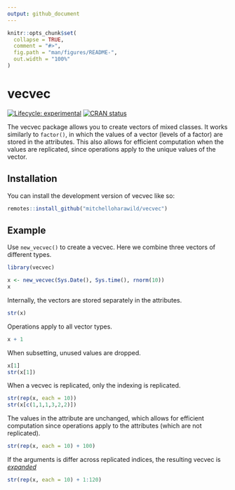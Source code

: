 ```yaml
---
output: github_document
---
```


<!-- README.md is generated from README.Rmd. Please edit that file -->

```r
knitr::opts_chunk$set(
  collapse = TRUE,
  comment = "#>",
  fig.path = "man/figures/README-",
  out.width = "100%"
)
```

# vecvec

<!-- badges: start -->
[![Lifecycle: experimental](https://img.shields.io/badge/lifecycle-experimental-orange.svg)](https://lifecycle.r-lib.org/articles/stages.html#experimental)
[![CRAN status](https://www.r-pkg.org/badges/version/vecvec)](https://CRAN.R-project.org/package=vecvec)
<!-- badges: end -->

The vecvec package allows you to create vectors of mixed classes. It works similarly to `factor()`, in which the values of a vector (levels of a factor) are stored in the attributes. This also allows for efficient computation when the values are replicated, since operations apply to the unique values of the vector.

## Installation

You can install the development version of vecvec like so:

``` r
remotes::install_github("mitchelloharawild/vecvec")
```

## Example

Use `new_vecvec()` to create a vecvec. Here we combine three vectors of different types.

```r
library(vecvec)

x <- new_vecvec(Sys.Date(), Sys.time(), rnorm(10))
x
```

Internally, the vectors are stored separately in the attributes.

```r
str(x)
```

Operations apply to all vector types.

```r
x + 1
```

When subsetting, unused values are dropped.

```r
x[1]
str(x[1])
```

When a vecvec is replicated, only the indexing is replicated.

```r
str(rep(x, each = 10))
str(x[c(1,1,1,3,2,2)])
```

The values in the attribute are unchanged, which allows for efficient computation since operations apply to the attributes (which are not replicated).

```r
str(rep(x, each = 10) + 100)
```

If the arguments is differ across replicated indices, the resulting vecvec is [*expanded*](https://github.com/mitchelloharawild/vecvec/issues/2)

```r
str(rep(x, each = 10) + 1:120)
```
